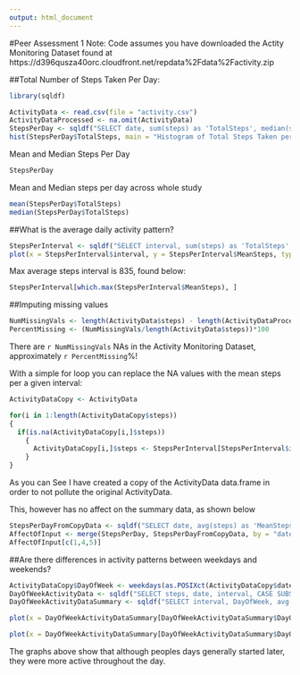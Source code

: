 ```yaml
---
output: html_document
---
```

#Peer Assessment 1
Note: Code assumes you have downloaded the Actity Monitoring Dataset found at https://d396qusza40orc.cloudfront.net/repdata%2Fdata%2Factivity.zip

##Total Number of Steps Taken Per Day:
```r
library(sqldf)
```

```r
ActivityData <- read.csv(file = "activity.csv")
ActivityDataProcessed <- na.omit(ActivityData)
StepsPerDay <- sqldf("SELECT date, sum(steps) as 'TotalSteps', median(steps) as 'MedianSteps', avg(steps) as 'MeanSteps' FROM ActivityDataProcessed GROUP BY date ORDER BY date")
hist(StepsPerDay$TotalSteps, main = "Histogram of Total Steps Taken per Day", xlab = "Total Steps", col = "green")
```

Mean and Median Steps Per Day
```r
StepsPerDay
```

Mean and Median steps per day across whole study
```r
mean(StepsPerDay$TotalSteps)
median(StepsPerDay$TotalSteps)
```

##What is the average daily activity pattern?
```r
StepsPerInterval <- sqldf("SELECT interval, sum(steps) as 'TotalSteps', median(steps) as 'MedianSteps', avg(steps) as 'MeanSteps' FROM ActivityDataProcessed GROUP BY interval ORDER BY interval")
plot(x = StepsPerInterval$interval, y = StepsPerInterval$MeanSteps, type = "l", xlab = "Time Interval", ylab = "Mean Number of Steps")
```

Max average steps interval is 835, found below:
```r
StepsPerInterval[which.max(StepsPerInterval$MeanSteps), ]

```

##Imputing missing values
```r
NumMissingVals <- length(ActivityData$steps) - length(ActivityDataProcessed$steps)
PercentMissing <- (NumMissingVals/length(ActivityData$steps))*100
```
There are `r NumMissingVals` NAs in the Activity Monitoring Dataset, approximately `r PercentMissing`%!

With a simple for loop you can replace the NA values with the mean steps per a given interval:
```r
ActivityDataCopy <- ActivityData

for(i in 1:length(ActivityDataCopy$steps)) 
{
  if(is.na(ActivityDataCopy[i,]$steps)) 
    {
      ActivityDataCopy[i,]$steps <- StepsPerInterval[StepsPerInterval$interval == ActivityDataCopy[i,]$interval, ]$MeanSteps 
    } 
}
```
As you can See I have created a copy of the ActivityData data.frame in order to not pollute the original ActivityData.

This, however has no affect on the summary data, as shown below
```r
StepsPerDayFromCopyData <- sqldf("SELECT date, avg(steps) as 'MeanStepsWithAddedValues' FROM ActivityDataCopy GROUP BY date ORDER BY date")
AffectOfInput <- merge(StepsPerDay, StepsPerDayFromCopyData, by = "date")
AffectOfInput[c(1,4,5)]
```

##Are there differences in activity patterns between weekdays and weekends?
```r
ActivityDataCopy$DayOfWeek <- weekdays(as.POSIXct(ActivityDataCopy$date))
DayOfWeekActivityData <- sqldf("SELECT steps, date, interval, CASE SUBSTR(DayOfWeek, 1,1) WHEN 'S' THEN 'WEEKEND' ELSE 'WEEKDAY' END As 'DayOfWeek' FROM ActivityDataCopy")
DayOfWeekActivityDataSummary <- sqldf("SELECT interval, DayOfWeek, avg(steps) AS 'MeanSteps' FROM DayOfWeekActivityData GROUP BY interval, DayOfWeek ORDER BY interval, DayOfWeek")

plot(x = DayOfWeekActivityDataSummary[DayOfWeekActivityDataSummary$DayOfWeek == "WEEKDAY", ]$interval, y = DayOfWeekActivityDataSummary[DayOfWeekActivityDataSummary$DayOfWeek == "WEEKDAY", ]$MeanSteps, type = "l", xlab = "interval", ylab = "average number of steps", main = "Average Steps Per Interval (WEEKDAY)")

plot(x = DayOfWeekActivityDataSummary[DayOfWeekActivityDataSummary$DayOfWeek == "WEEKEND", ]$interval, y = DayOfWeekActivityDataSummary[DayOfWeekActivityDataSummary$DayOfWeek == "WEEKEND", ]$MeanSteps, type = "l",xlab = "interval", ylab = "average number of steps", main = "Average Steps Per Interval (WEEKEND)")
```

The graphs above show that although peoples days generally started later, they were more active throughout the day.







